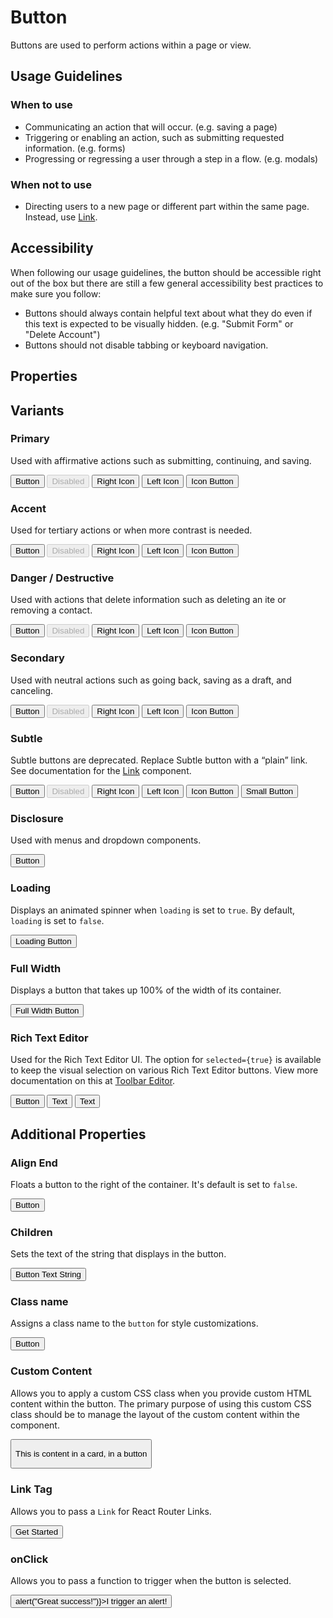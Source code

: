 
<Meta title="Sage/Button" component={Button} />

# Button

Buttons are used to perform actions within a page or view.

## Usage Guidelines

### When to use

- Communicating an action that will occur. (e.g. saving a page)
- Triggering or enabling an action, such as submitting requested information. (e.g. forms)
- Progressing or regressing a user through a step in a flow. (e.g. modals)

### When not to use

- Directing users to a new page or different part within the same page. Instead, use [Link](/docs/sage-link--primary).

## Accessibility

When following our usage guidelines, the button should be accessible right out of the box but there are still a few general accessibility best practices to make sure you follow:

- Buttons should always contain helpful text about what they do even if this text is expected to be visually hidden. (e.g. "Submit Form" or "Delete Account")
- Buttons should not disable tabbing or keyboard navigation.

## Properties

<ArgsTable story="Primary" />

## Variants

### Primary
Used with affirmative actions such as submitting, continuing, and saving.

<Canvas>
  <Story name="Primary">
    <ButtonGroup gap="sm">
      <Button>Button</Button>
      <Button disabled={true}>Disabled</Button>
      <Button
        color="primary"
        icon="arrow-right"
        iconPosition="right">Right Icon</Button>
      <Button
        color="primary"
        icon="arrow-left"
        iconPosition="left">Left Icon</Button>
      <Button  
        color="primary"
        icon="menu"
        iconOnly={true}>Icon Button</Button>
    </ButtonGroup>
  </Story>
</Canvas>

### Accent
Used for tertiary actions or when more contrast is needed.

<Canvas>
  <Story name="Accent">
    <ButtonGroup gap="sm">
      <Button color="accent">Button</Button>
      <Button color="accent" disabled={true}>Disabled</Button>
      <Button
        color="accent"
        icon="arrow-right"
        iconPosition="right">Right Icon</Button>
      <Button
        color="accent"
        icon="arrow-left"
        iconPosition="left">Left Icon</Button>
      <Button  
        color="accent"
        icon="menu"
        iconOnly={true}>Icon Button</Button>
    </ButtonGroup>
  </Story>
</Canvas>

### Danger / Destructive
Used with actions that delete information such as deleting an ite or removing a contact.

<Canvas>
  <Story name="Danger/Destructive">
    <ButtonGroup gap="sm">
      <Button color="danger">Button</Button>
      <Button color="danger" disabled={true}>Disabled</Button>
      <Button
        color="danger"
        icon="arrow-right"
        iconPosition="right">Right Icon</Button>
      <Button
        color="danger"
        icon="arrow-left"
        iconPosition="left">Left Icon</Button>
      <Button  
        color="danger"
        icon="menu"
        iconOnly={true}>Icon Button</Button>
    </ButtonGroup>
  </Story>
</Canvas>

### Secondary
Used with neutral actions such as going back, saving as a draft, and canceling.

<Canvas>
  <Story name="Secondary">
    <ButtonGroup gap="sm">
      <Button color="secondary">Button</Button>
      <Button color="secondary" disabled={true}>Disabled</Button>
      <Button
        color="secondary"
        icon="arrow-right"
        iconPosition="right">Right Icon</Button>
      <Button
        color="secondary"
        icon="arrow-left"
        iconPosition="left">Left Icon</Button>
      <Button  
        color="secondary"
        icon="menu"
        iconOnly={true}>Icon Button</Button>
    </ButtonGroup>
  </Story>
</Canvas>


### Subtle 
Subtle buttons are deprecated. Replace Subtle button with a “plain” link. See documentation for the <a href="?path=/story/sage-link--primary">Link</a> component.

<Canvas>
  <Story name="Subtle - Deprecated">
    <ButtonGroup gap="sm">
      <Button subtle={true}>Button</Button>
      <Button
        subtle={true}
        disabled={true}>Disabled</Button>
      <Button subtle={true}
        icon="arrow-right"
        iconPosition="right">Right Icon</Button>
      <Button subtle={true}
        icon="arrow-left"
        iconPosition="left">Left Icon</Button>
      <Button subtle={true}
        icon="menu"
        iconOnly={true}>Icon Button</Button>
      <Button subtle={true} small={true}>Small Button</Button>
    </ButtonGroup>
  </Story>
</Canvas>

### Disclosure
Used with menus and dropdown components. 

<Canvas>
  <Story name="Disclosure">
    <Button 
      disclosure={true}
      color="secondary">Button</Button>
  </Story>
</Canvas>

### Loading
Displays an animated spinner when `loading` is set to `true`. By default, `loading` is set to `false`.

<Canvas>
  <Story name="Loading state">
    <Button loading={true}>Loading Button</Button>
  </Story>
</Canvas>

### Full Width
Displays a button that takes up 100% of the width of its container.

<Canvas>
  <Story name="Full Width">
    <Button fullWidth={true}>Full Width Button</Button>
  </Story>
</Canvas>

### Rich Text Editor
Used for the Rich Text Editor UI. The option for `selected={true}` is available to keep the visual selection on various Rich Text Editor buttons. View more documentation on this at [Toolbar Editor](/docs/sage-toolbareditor--default).

<Canvas>
  <Story name="Rich Text Editor">
    <ButtonGroup gap="sm">
      <Button
        color="secondary"
        className="sage-btn--rich-text"
        selected={true}
        icon="strikethrough"
        iconOnly={true}>Button</Button>
      <Button 
        color="secondary"
        className="sage-btn--rich-text"
        disclosure={true}>Text</Button>
      <Button 
        color="secondary"
        className="sage-btn--rich-text"
        icon="align-left"
        iconOnly={true}
        disclosure={true}>Text</Button>
    </ButtonGroup>
  </Story>
</Canvas>

## Additional Properties

### Align End
Floats a button to the right of the container. It's default is set to `false`.

<Canvas>
  <Story name="Align End">
    <Button alignEnd={true}>Button</Button>
  </Story>
</Canvas>

### Children
Sets the text of the string that displays in the button.

<Canvas>
  <Story name="Button Text">
    <Button>Button Text String</Button>
  </Story>
</Canvas>

### Class name
Assigns a class name to the `button` for style customizations.

<Canvas>
  <Story name="Class name">
    <Button className="your-class-name-here">Button</Button>
  </Story>
</Canvas>

### Custom Content
Allows you to apply a custom CSS class when you provide custom HTML content within the button. The primary purpose of using this custom CSS class should be to manage the layout of the custom content within the component.

<Canvas>
  <Story name="Custom Content">
  <Button
    color="secondary"
    hasCustomContent={true}
    customContentClassName="demo-custom-class">
    <Card>
      <Card.Block>
        <p>This is content in a card, in a button</p>
      </Card.Block>
    </Card>
  </Button>
  </Story>
</Canvas>

### Link Tag
Allows you to pass a `Link` for React Router Links.

<Canvas>
  <Story name="Link Tag">
    <Button linkTag="React Router Link goes here">Get Started</Button>
  </Story>
</Canvas>

### onClick
Allows you to pass a function to trigger when the button is selected.

<Canvas>
  <Story name="onClick">
    <Button onClick={() => alert("Great success!")}>I trigger an alert!</Button>
  </Story>
</Canvas>
